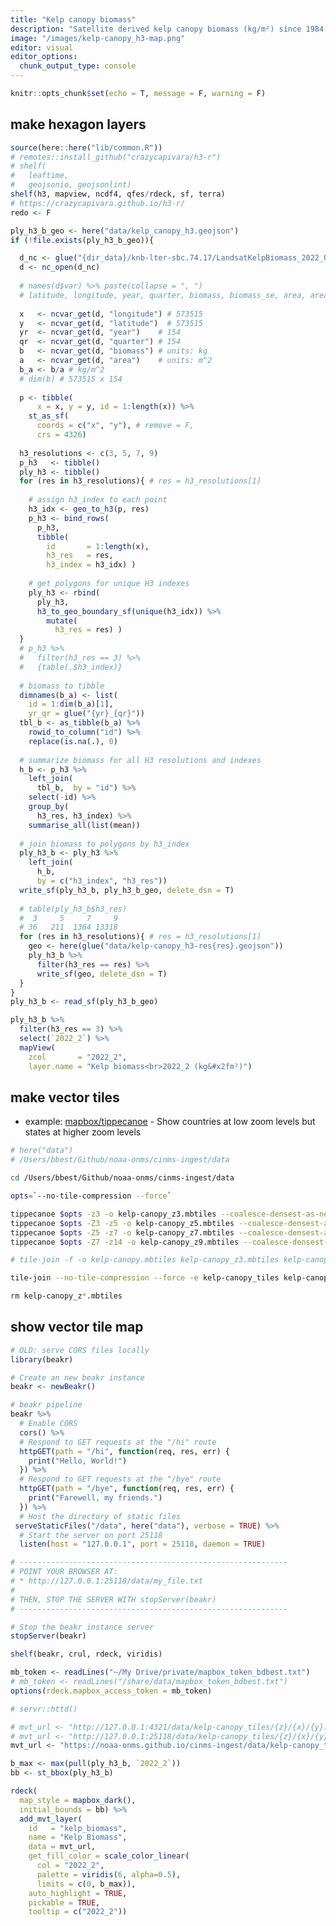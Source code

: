 ```yaml
---
title: "Kelp canopy biomass"
description: "Satellite derived kelp canopy biomass (kg/m²) since 1984 across the coast of California, Oregon and Washington"
image: "/images/kelp-canopy_h3-map.png"
editor: visual
editor_options: 
  chunk_output_type: console
---
```


```r
knitr::opts_chunk$set(echo = T, message = F, warning = F)
```


## make hexagon layers

```r
source(here::here("lib/common.R"))
# remotes::install_github("crazycapivara/h3-r")
# shelf(
#   leaftime,
#   geojsonio, geojsonlint)
shelf(h3, mapview, ncdf4, qfes/rdeck, sf, terra)
# https://crazycapivara.github.io/h3-r/
redo <- F

ply_h3_b_geo <- here("data/kelp_canopy_h3.geojson")
if (!file.exists(ply_h3_b_geo)){

  d_nc <- glue("{dir_data}/knb-lter-sbc.74.17/LandsatKelpBiomass_2022_Q2_withmetadata.nc")
  d <- nc_open(d_nc)
  
  # names(d$var) %>% paste(collapse = ", ")
  # latitude, longitude, year, quarter, biomass, biomass_se, area, area_se, passes, passes5, passes7, passes8
  
  x   <- ncvar_get(d, "longitude") # 573515
  y   <- ncvar_get(d, "latitude")  # 573515
  yr  <- ncvar_get(d, "year")    # 154
  qr  <- ncvar_get(d, "quarter") # 154
  b   <- ncvar_get(d, "biomass") # units: kg
  a   <- ncvar_get(d, "area")    # units: m^2
  b_a <- b/a # kg/m^2
  # dim(b) # 573515 x 154
  
  p <- tibble(
      x = x, y = y, id = 1:length(x)) %>% 
    st_as_sf(
      coords = c("x", "y"), # remove = F, 
      crs = 4326) 
  
  h3_resolutions <- c(3, 5, 7, 9)
  p_h3   <- tibble()
  ply_h3 <- tibble()
  for (res in h3_resolutions){ # res = h3_resolutions[1]
    
    # assign h3_index to each point
    h3_idx <- geo_to_h3(p, res)
    p_h3 <- bind_rows(
      p_h3,
      tibble(
        id       = 1:length(x),
        h3_res   = res,
        h3_index = h3_idx) )
    
    # get polygons for unique H3 indexes
    ply_h3 <- rbind(
      ply_h3,
      h3_to_geo_boundary_sf(unique(h3_idx)) %>% 
        mutate(
          h3_res = res) )
  }
  # p_h3 %>% 
  #   filter(h3_res == 3) %>% 
  #   {table(.$h3_index)}
  
  # biomass to tibble
  dimnames(b_a) <- list(
    id = 1:dim(b_a)[1],
    yr_qr = glue("{yr}_{qr}"))
  tbl_b <- as_tibble(b_a) %>% 
    rowid_to_column("id") %>% 
    replace(is.na(.), 0)
  
  # summarize biomass for all H3 resolutions and indexes
  h_b <- p_h3 %>% 
    left_join(
      tbl_b,  by = "id") %>% 
    select(-id) %>% 
    group_by(
      h3_res, h3_index) %>% 
    summarise_all(list(mean))
  
  # join biomass to polygons by h3_index
  ply_h3_b <- ply_h3 %>% 
    left_join(
      h_b,
      by = c("h3_index", "h3_res"))
  write_sf(ply_h3_b, ply_h3_b_geo, delete_dsn = T)
  
  # table(ply_h3_b$h3_res)
  #  3     5     7     9 
  # 36   211  1364 13318
  for (res in h3_resolutions){ # res = h3_resolutions[1]
    geo <- here(glue("data/kelp-canopy_h3-res{res}.geojson"))
    ply_h3_b %>% 
      filter(h3_res == res) %>% 
      write_sf(geo, delete_dsn = T)
  }
}
ply_h3_b <- read_sf(ply_h3_b_geo)

ply_h3_b %>%
  filter(h3_res == 3) %>%
  select(`2022_2`) %>% 
  mapView(
    zcol       = "2022_2",
    layer.name = "Kelp biomass<br>2022_2 (kg&#x2fm²)")
```

## make vector tiles

* example: [mapbox/tippecanoe](https://github.com/mapbox/tippecanoe#show-countries-at-low-zoom-levels-but-states-at-higher-zoom-levels) - Show countries at low zoom levels but states at higher zoom levels


```bash
# here("data")
# /Users/bbest/Github/noaa-onms/cinms-ingest/data

cd /Users/bbest/Github/noaa-onms/cinms-ingest/data

opts=`--no-tile-compression --force`

tippecanoe $opts -z3 -o kelp-canopy_z3.mbtiles --coalesce-densest-as-needed kelp-canopy_h3-res3.geojson
tippecanoe $opts -Z3 -z5 -o kelp-canopy_z5.mbtiles --coalesce-densest-as-needed  kelp-canopy_h3-res5.geojson
tippecanoe $opts -Z5 -z7 -o kelp-canopy_z7.mbtiles --coalesce-densest-as-needed  kelp-canopy_h3-res7.geojson
tippecanoe $opts -Z7 -z14 -o kelp-canopy_z9.mbtiles --coalesce-densest-as-needed  kelp-canopy_h3-res9.geojson

# tile-join -f -o kelp-canopy.mbtiles kelp-canopy_z3.mbtiles kelp-canopy_z5.mbtiles kelp-canopy_z7.mbtiles kelp-canopy_z9.mbtiles

tile-join --no-tile-compression --force -e kelp-canopy_tiles kelp-canopy_z3.mbtiles kelp-canopy_z5.mbtiles kelp-canopy_z7.mbtiles kelp-canopy_z9.mbtiles

rm kelp-canopy_z*.mbtiles
```

## show vector tile map

```r
# OLD: serve CORS files locally
library(beakr)

# Create an new beakr instance
beakr <- newBeakr()

# beakr pipeline
beakr %>%
  # Enable CORS
  cors() %>%
  # Respond to GET requests at the "/hi" route
  httpGET(path = "/hi", function(req, res, err) {
    print("Hello, World!")
  }) %>%
  # Respond to GET requests at the "/bye" route
  httpGET(path = "/bye", function(req, res, err) {
    print("Farewell, my friends.")
  }) %>%
  # Host the directory of static files
 serveStaticFiles("/data", here("data"), verbose = TRUE) %>%
  # Start the server on port 25118
  listen(host = "127.0.0.1", port = 25118, daemon = TRUE)

# ------------------------------------------------------------
# POINT YOUR BROWSER AT:
# * http://127.0.0.1:25118/data/my_file.txt
#
# THEN, STOP THE SERVER WITH stopServer(beakr)
# ------------------------------------------------------------

# Stop the beakr instance server
stopServer(beakr)
```


```r
shelf(beakr, crul, rdeck, viridis)

mb_token <- readLines("~/My Drive/private/mapbox_token_bdbest.txt")
# mb_token <- readLines("/share/data/mapbox_token_bdbest.txt")
options(rdeck.mapbox_access_token = mb_token)

# servr::httd()

# mvt_url <- "http://127.0.0.1:4321/data/kelp-canopy_tiles/{z}/{x}/{y}.pbf"
# mvt_url <- "http://127.0.0.1:25118/data/kelp-canopy_tiles/{z}/{x}/{y}.pbf"
mvt_url <- "https://noaa-onms.github.io/cinms-ingest/data/kelp-canopy_tiles/{z}/{x}/{y}.pbf"

b_max <- max(pull(ply_h3_b, `2022_2`))
bb <- st_bbox(ply_h3_b)

rdeck(
  map_style = mapbox_dark(),
  initial_bounds = bb) %>% 
  add_mvt_layer(
    id   = "kelp_biomass",
    name = "Kelp Biomass",
    data = mvt_url,
    get_fill_color = scale_color_linear(
      col = "2022_2",
      palette = viridis(6, alpha=0.5),
      limits = c(0, b_max)),
    auto_highlight = TRUE,
    pickable = TRUE,
    tooltip = c("2022_2"))
```

